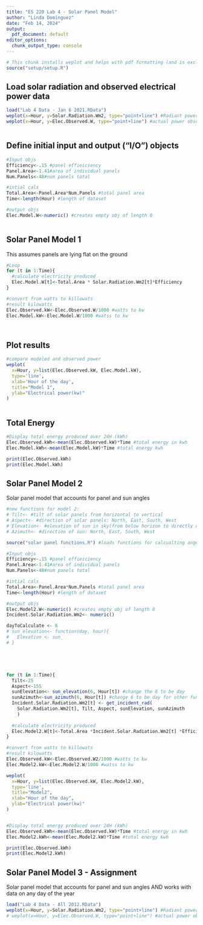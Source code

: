 ```yaml
---
title: "ES 220 Lab 4 - Solar Panel Model"
author: "Linda Dominguez"
date: "Feb 14, 2024"
output:
  pdf_document: default
editor_options:
  chunk_output_type: console
---
```



```r
# This chunk installs weplot and helps with pdf formatting (and is excluded from knitting)
source("setup/setup.R")

```


## Load solar radiation and observed electrical  power data

```r
load("Lab 4 Data - Jan 6 2021.RData")
weplot(x=Hour, y=Solar.Radiation.Wm2, type="point+line") #Radiant power
weplot(x=Hour, y=Elec.Observed.W, type="point+line") #actual power observed 



```


## Define initial input and output ("I/O") objects

```r
#Input objs
Efficiency<-.15 #panel effieiciency
Panel.Area<-1.41#area of individual panels 
Num.Panels<-48#num panels total

#intial cals
Total.Area<-Panel.Area*Num.Panels #total panel area
Time<-length(Hour) #length of dataset 

#output objs
Elec.Model.W<-numeric() #creates empty obj of length 0



```


## Solar Panel Model 1

This assumes panels are lying flat on the ground

```r
#Loop 
for (t in 1:Time){
  #calculate electricity produced
  Elec.Model.W[t]<-Total.Area * Solar.Radiation.Wm2[t]*Efficiency
}

#convert from watts to killowats 
#result kilowatts 
Elec.Observed.kW<-Elec.Observed.W/1000 #watts to kw
Elec.Model.kW<-Elec.Model.W/1000 #watss to kw




```


## Plot results

```r
#compare modeled and observed power
weplot(
  x=Hour, y=list(Elec.Observed.kW, Elec.Model.kW),
  type='line',
  xlab='Hour of the day', 
  title="Model 1",
  ylab="Electrical power(kw)"
)



```


## Total Energy

```r
#Display total energy produced over 24H (kWh)
Elec.Observed.kWh<-mean(Elec.Observed.kW)*Time #total energy in kwh
Elec.Model.kWh<-mean(Elec.Model.kW)*Time #total energy kwh

print(Elec.Observed.kWh)
print(Elec.Model.kWh)


```


## Solar Panel Model 2

Solar panel model that accounts for panel and sun angles

```r
#new functions for model 2:
# Tilt<- #tilt of solar panels from horizontal to vertical
# Aspect<- #direction of solar panels: North, East, South, West
# Elevation<- #elevation of sun in sky(from below horizon to directly overhead)
# Azimuth<- #direction of sun: North, East, South, West

source("solar panel functions.R") #loads functions for calcualting anges

#Input objs
Efficiency<-.15 #panel effieiciency
Panel.Area<-1.41#area of individual panels 
Num.Panels<-48#num panels total

#intial cals
Total.Area<-Panel.Area*Num.Panels #total panel area
Time<-length(Hour) #length of dataset 

#output objs
Elec.Model2.W<-numeric() #creates empty obj of length 0
Incident.Solar.Radiation.Wm2<- numeric()

dayToCalculate <- 6
# sun_elevation<- function(day, hour){
#   Elevation <- sun_
# }





for (t in 1:Time){
  Tilt<-25
  Aspect<-155
  sunElevation<- sun_elevation(6, Hour[t]) #change the 6 to be day
  sunAzimuth<-sun_azimuth(6, Hour[t]) #change 6 to be day for other funct
  Incident.Solar.Radiation.Wm2[t] <- get_incident_rad(
    Solar.Radiation.Wm2[t], Tilt, Aspect, sunElevation, sunAzimuth
    )
  
  #calculate electricity produced
  Elec.Model2.W[t]<-Total.Area *Incident.Solar.Radiation.Wm2[t] *Efficiency 
}

#convert from watts to killowats 
#result kilowatts 
Elec.Observed.kW<-Elec.Observed.W2/1000 #watts to kw
Elec.Model2.kW<-Elec.Model2.W/1000 #watss to kw

weplot(
  x=Hour, y=list(Elec.Observed.kW, Elec.Model2.kW),
  type='line',
  title="Model2",
  xlab="Hour of the day",
  ylab="Electrical power(kw)"
)


#Display total energy produced over 24H (kWh)
Elec.Observed.kWh<-mean(Elec.Observed.kW)*Time #total energy in kwh
Elec.Model2.kWh<-mean(Elec.Model2.kW)*Time #total energy kwh

print(Elec.Observed.kWh)
print(Elec.Model2.kWh)
```


## Solar Panel Model 3 - Assignment

Solar panel model that accounts for panel and sun angles AND works with data on any day of the year

```r
load("Lab 4 Data - All 2012.RData")
weplot(x=Hour, y=Solar.Radiation.Wm2, type="point+line") #Radiant power
# weplot(x=Hour, y=Elec.Observed.W, type="point+line") #actual power observed 




```

